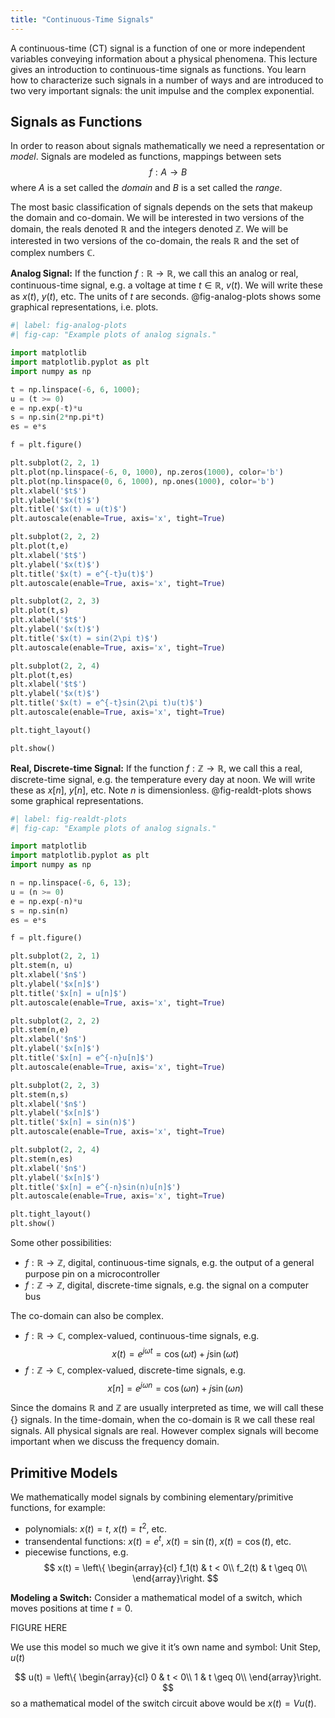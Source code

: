 ```yaml
---
title: "Continuous-Time Signals"
---
```


A continuous-time (CT) signal is a function of one or more independent variables conveying information about a physical phenomena. This lecture gives an introduction to continuous-time signals as functions. You learn how to characterize such signals in a number of ways and are introduced to two very important signals: the unit impulse and the complex exponential.

## Signals as Functions

In order to reason about signals mathematically we need a representation or *model*. Signals are modeled as functions, mappings between sets
$$
f: A \rightarrow B
$$
where $A$ is a set called the *domain* and $B$ is a set called the *range*.

The most basic classification of signals depends on the sets that makeup the domain and co-domain. We will be interested in two versions of the domain, the reals denoted $\mathbb{R}$ and the integers denoted $\mathbb{Z}$. We will be interested in two versions of the co-domain, the reals $\mathbb{R}$ and the set of complex numbers $\mathbb{C}$.

::: {.callout-note}
**Analog Signal:**
If the function $f: \mathbb{R} \rightarrow \mathbb{R}$, we call this an analog or real, continuous-time signal, e.g. a voltage at time $t \in \mathbb{R}$, $v(t)$. We will write these as $x(t)$, $y(t)$, etc. The units of $t$ are seconds. @fig-analog-plots shows some graphical representations, i.e. plots.
:::

```python
#| label: fig-analog-plots
#| fig-cap: "Example plots of analog signals."

import matplotlib
import matplotlib.pyplot as plt
import numpy as np

t = np.linspace(-6, 6, 1000);
u = (t >= 0)
e = np.exp(-t)*u
s = np.sin(2*np.pi*t)
es = e*s

f = plt.figure()

plt.subplot(2, 2, 1)
plt.plot(np.linspace(-6, 0, 1000), np.zeros(1000), color='b')
plt.plot(np.linspace(0, 6, 1000), np.ones(1000), color='b')
plt.xlabel('$t$')
plt.ylabel('$x(t)$')
plt.title('$x(t) = u(t)$')
plt.autoscale(enable=True, axis='x', tight=True)

plt.subplot(2, 2, 2)
plt.plot(t,e)
plt.xlabel('$t$')
plt.ylabel('$x(t)$')
plt.title('$x(t) = e^{-t}u(t)$')
plt.autoscale(enable=True, axis='x', tight=True)

plt.subplot(2, 2, 3)
plt.plot(t,s)
plt.xlabel('$t$')
plt.ylabel('$x(t)$')
plt.title('$x(t) = sin(2\pi t)$')
plt.autoscale(enable=True, axis='x', tight=True)

plt.subplot(2, 2, 4)
plt.plot(t,es)
plt.xlabel('$t$')
plt.ylabel('$x(t)$')
plt.title('$x(t) = e^{-t}sin(2\pi t)u(t)$')
plt.autoscale(enable=True, axis='x', tight=True)

plt.tight_layout()

plt.show()
```

::: {.callout-note}
**Real, Discrete-time Signal:** If the function $f: \mathbb{Z} \rightarrow \mathbb{R}$, we call this a real, discrete-time signal, e.g. the temperature every day at noon. We will write these as $x[n]$, $y[n]$, etc. Note $n$ is dimensionless. @fig-realdt-plots shows some graphical representations.
:::

```python
#| label: fig-realdt-plots
#| fig-cap: "Example plots of analog signals."

import matplotlib
import matplotlib.pyplot as plt
import numpy as np

n = np.linspace(-6, 6, 13);
u = (n >= 0)
e = np.exp(-n)*u
s = np.sin(n)
es = e*s

f = plt.figure()

plt.subplot(2, 2, 1)
plt.stem(n, u)
plt.xlabel('$n$')
plt.ylabel('$x[n]$')
plt.title('$x[n] = u[n]$')
plt.autoscale(enable=True, axis='x', tight=True)

plt.subplot(2, 2, 2)
plt.stem(n,e)
plt.xlabel('$n$')
plt.ylabel('$x[n]$')
plt.title('$x[n] = e^{-n}u[n]$')
plt.autoscale(enable=True, axis='x', tight=True)

plt.subplot(2, 2, 3)
plt.stem(n,s)
plt.xlabel('$n$')
plt.ylabel('$x[n]$')
plt.title('$x[n] = sin(n)$')
plt.autoscale(enable=True, axis='x', tight=True)

plt.subplot(2, 2, 4)
plt.stem(n,es)
plt.xlabel('$n$')
plt.ylabel('$x[n]$')
plt.title('$x[n] = e^{-n}sin(n)u[n]$')
plt.autoscale(enable=True, axis='x', tight=True)

plt.tight_layout()
plt.show()
```

Some other possibilities:
  
* $f: \mathbb{R} \rightarrow \mathbb{Z}$, digital, continuous-time signals, e.g. the output of a general purpose pin on a microcontroller
* $f: \mathbb{Z} \rightarrow \mathbb{Z}$, digital, discrete-time signals, e.g. the signal on a computer bus

The co-domain can also be complex.

* $f: \mathbb{R} \rightarrow \mathbb{C}$, complex-valued, continuous-time signals, e.g.
  $$
  x(t) = e^{j\omega t} = \cos(\omega t) + j\sin(\omega t)
  $$
* $f: \mathbb{Z} \rightarrow \mathbb{C}$, complex-valued, discrete-time signals, e.g.
  $$
  x[n] = e^{j\omega n} = \cos(\omega n) + j\sin(\omega n)
  $$

  
Since the domains $\mathbb{R}$ and $\mathbb{Z}$ are usually interpreted as time, we will call these {\it time-domain} signals. In the time-domain, when the co-domain is $\mathbb{R}$ we call these real signals. All physical signals are real. However complex signals will become important when we discuss the frequency domain.


## Primitive Models

We mathematically model signals by combining elementary/primitive functions, for example:
  
* polynomials: $x(t) = t$, $x(t) = t^2$, etc.
* transendental functions: $x(t) = e^t$, $x(t) = \sin(t)$, $x(t) = \cos(t)$, etc.
* piecewise functions, e.g.
  $$
     x(t) = \left\{  \begin{array}{cl}
       f_1(t) & t < 0\\
       f_2(t) & t \geq 0\\
     \end{array}\right.
  $$


::: {.callout-note}
**Modeling a Switch:** Consider a mathematical model of a switch, which moves positions at time $t = 0$.

FIGURE HERE

We use this model so much we give it it's own name and symbol: Unit Step, $u(t)$

$$
u(t) = \left\{  \begin{array}{cl}
        0 & t < 0\\
        1 & t \geq 0\\
      \end{array}\right.
$$
so a mathematical model of the switch circuit above would be $x(t) = V u(t)$.
:::